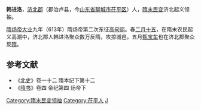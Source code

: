 '''韩进洛'''，[[济北郡|济北郡]]（郡治卢县，今[[山东省|山东省]][[聊城市|聊城市]][[茌平区|茌平区]]）人，[[隋末民变|隋末民变]]济北起义领袖。

[[隋炀帝|隋炀帝]][[大业|大业]]九年（613年）隋炀帝第二次东征[[高句丽|高句丽]]。春[[二月十五|二月十五]]，在隋末农民起义高潮中，济北郡人韩进洛聚众数万反隋，攻掠城邑。五月[[甄宝车|甄宝车]]也在济北郡聚众反[[隋朝|隋]]。
==参考文献==
*《[[北史|北史]]》卷一十二 隋本纪下第十二
*《[[隋书|隋书]]》卷四 帝纪第四 炀帝下
{{DEFAULTSORT:H}}
[[Category:隋末民变领袖|Category:隋末民变领袖]]
[[Category:茌平人|Category:茌平人]]
[[Category:韩姓|J]]